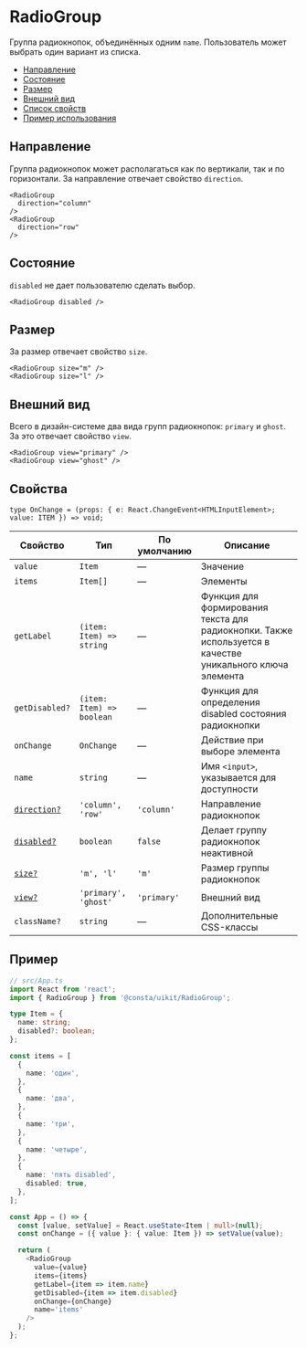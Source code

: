 # RadioGroup

Группа радиокнопок, объединённых одним `name`. Пользователь может выбрать один вариант из списка.

- [Направление](#направление)
- [Состояние](#состояние)
- [Размер](#размер)
- [Внешний вид](#внешний-вид)
- [Список свойств](#свойства)
- [Пример использования](#пример)

## Направление

Группа радиокнопок может располагаться как по вертикали, так и по горизонтали. За направление отвечает свойство `direction`.

```tsx
<RadioGroup
  direction="column"
/>
<RadioGroup
  direction="row"
/>
```

## Состояние

`disabled` не дает пользователю сделать выбор.

```tsx
<RadioGroup disabled />
```

## Размер

За размер отвечает свойство `size`.

```tsx
<RadioGroup size="m" />
<RadioGroup size="l" />
```

## Внешний вид

Всего в дизайн-системе два вида групп радиокнопок: `primary` и `ghost`. За это отвечает свойство `view`.

```tsx
<RadioGroup view="primary" />
<RadioGroup view="ghost" />
```

## Свойства

```
type OnChange = (props: { e: React.ChangeEvent<HTMLInputElement>; value: ITEM }) => void;
```

<!-- props:start -->

| Свойство                     | Тип                               | По умолчанию | Описание                                                                                                  |
| ---------------------------- | --------------------------------- | ------------ | --------------------------------------------------------------------------------------------------------- |
| `value`                      | `Item`                            | —            | Значение                                                                                                  |
| `items`                      | `Item[]`                          | —            | Элементы                                                                                                  |
| `getLabel`                   | `(item: Item) => string`          | —            | Функция для формирования текста для радиокнопки. Также используется в качестве уникального ключа элемента |
| `getDisabled?`               | `(item: Item) => boolean`         | —            | Функция для определения disabled состояния радиокнопки                                                    |
| `onChange`                   | `OnChange`                        | —            | Действие при выборе элемента                                                                              |
| `name`                       | `string`                          | —            | Имя `<input>`, указывается для доступности                                                                |
| [`direction?`](#направление) | `'column', 'row'`                 | `'column'`   | Направление радиокнопок                                                                                   |
| [`disabled?`](#состояние)    | `boolean`                         | `false`      | Делает группу радиокнопок неактивной                                                                      |
| [`size?`](#размер)           | `'m', 'l'`                        | `'m'`        | Размер группы радиокнопок                                                                                 |
| [`view?`](#внешний-вид)      | `'primary', 'ghost'`              | `'primary'`  | Внешний вид                                                                                               |
| `className?`                 | `string`                          | —            | Дополнительные CSS-классы                                                                                 |

<!-- props:end -->

## Пример

```ts
// src/App.ts
import React from 'react';
import { RadioGroup } from '@consta/uikit/RadioGroup';

type Item = {
  name: string;
  disabled?: boolean;
};

const items = [
  {
    name: 'один',
  },
  {
    name: 'два',
  },
  {
    name: 'три',
  },
  {
    name: 'четыре',
  },
  {
    name: 'пять disabled',
    disabled: true,
  },
];

const App = () => {
  const [value, setValue] = React.useState<Item | null>(null);
  const onChange = ({ value }: { value: Item }) => setValue(value);

  return (
    <RadioGroup
      value={value}
      items={items}
      getLabel={item => item.name}
      getDisabled={item => item.disabled}
      onChange={onChange}
      name='items'
    />
  );
};
```
